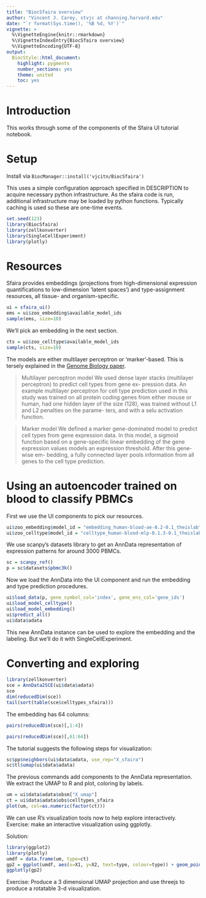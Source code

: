 ```yaml
---
title: "BiocSfaira overview"
author: "Vincent J. Carey, stvjc at channing.harvard.edu"
date: "`r format(Sys.time(), '%B %d, %Y')`"
vignette: >
  %\VignetteEngine{knitr::rmarkdown}
  %\VignetteIndexEntry{BiocSfaira overview}
  %\VignetteEncoding{UTF-8}
output:
  BiocStyle::html_document:
    highlight: pygments
    number_sections: yes
    theme: united
    toc: yes
---
```


# Introduction

This works through some of the components of the Sfaira UI
tutorial notebook.

# Setup

Install via `BiocManager::install('vjcitn/BiocSfaira')`

This uses a simple configuration approach specified in
DESCRIPTION to acquire necessary python infrastructure.
As the sfaira code is run, additional infrastructure
may be loaded by python functions.  Typically caching
is used so these are one-time events.

```r
set.seed(123)
library(BiocSfaira)
library(zellkonverter)
library(SingleCellExperiment)
library(plotly)
```

# Resources

Sfaira provides embeddings (projections from high-dimensional
expression quantifications to low-dimension 'latent spaces')
and type-assignment resources, all tissue- and organism-specific.

```r
ui = sfaira_ui()
ems = ui$zoo_embedding$available_model_ids
sample(ems, size=10)
```

We'll pick an embedding in the next section.

```r
cts = ui$zoo_celltype$available_model_ids
sample(cts, size=10)
```

The models are either multilayer perceptron or 'marker'-based.
This is tersely explained in the [Genome Biology
paper](https://genomebiology.biomedcentral.com/articles/10.1186/s13059-021-02452-6).

> Multilayer perceptron model
We used dense layer stacks (multilayer perceptron) to predict cell types from gene ex-
pression data. An example multilayer perceptron for cell type prediction used in this
study was trained on all protein coding genes from either mouse or human, had one
hidden layer of the size (128), was trained without L1 and L2 penalties on the parame-
ters, and with a selu activation function.

> Marker model
We defined a marker gene-dominated model to predict cell types from gene expression
data. In this model, a sigmoid function based on a gene-specific linear embedding of
the gene expression values models an expression threshold. After this gene-wise em-
bedding, a fully connected layer pools information from all genes to the cell type
prediction.

# Using an autoencoder trained on blood to classify PBMCs

First we use the UI components to pick our resources.
```r
ui$zoo_embedding$model_id = "embedding_human-blood-ae-0.2-0.1_theislab"
ui$zoo_celltype$model_id = "celltype_human-blood-mlp-0.1.3-0.1_theislab"
```

We use scanpy's datasets library to get an AnnData representation
of expression patterns for around 3000 PBMCs.

```r
sc = scanpy_ref()
p = sc$datasets$pbmc3k()
```

Now we load the AnnData into the UI component and
run the embedding and type prediction procedures.

```r
ui$load_data(p, gene_symbol_col='index', gene_ens_col='gene_ids')
ui$load_model_celltype()
ui$load_model_embedding()
ui$predict_all() 
ui$data$adata
```

This new AnnData instance can be used to explore the
embedding and the labeling.  But we'll do it with SingleCellExperiment.

# Converting and exploring


```r
library(zellkonverter)
sce = AnnData2SCE(ui$data$adata)
sce
dim(reducedDim(sce))
tail(sort(table(sce$celltypes_sfaira)))
```

The embedding has 64 columns:
```r
pairs(reducedDim(sce)[,1:4])
```
```r
pairs(reducedDim(sce)[,61:64])
```

The tutorial suggests the following steps for visualization:
```r
sc$pp$neighbors(ui$data$adata, use_rep="X_sfaira")
sc$tl$umap(ui$data$adata)
```
The previous commands add components to the AnnData representation.
We extract the UMAP to R and plot, coloring by labels.
```r
um = ui$data$adata$obsm["X_umap"] 
ct = ui$data$adata$obs$celltypes_sfaira 
plot(um, col=as.numeric(factor(ct)))
```

We can use R's visualization tools now to help explore interactively.
Exercise: make an interactive visualization using ggplotly.

Solution:
```r
library(ggplot2)
library(plotly)
umdf = data.frame(um, type=ct)
gp2 = ggplot(umdf, aes(x=X1, y=X2, text=type, colour=type)) + geom_point()
ggplotly(gp2)
```

Exercise: Produce a 3 dimensional UMAP projection and use threejs
to produce a rotatable 3-d visualization.
